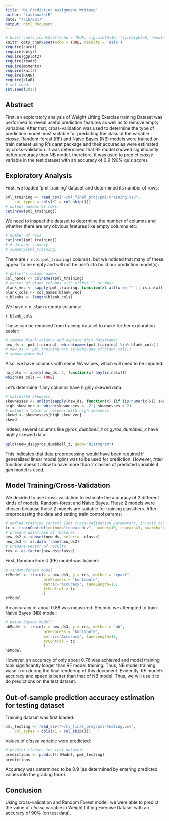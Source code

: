 ```yaml
---
title: "ML Prediction Assignment Writeup"
author: "fastboatstR"
date: "7/16/2017"
output: html_document
---
```


```r
# knitr::opts_chunk$set(echo = TRUE, fig.width=12, fig.height=8, results = 'asis')
knitr::opts_chunk$set(echo = TRUE, results = 'asis')
require(caret)
require(dplyr)
require(ggplot2)
require(readr)
require(moments)
require(knitr)
require(RANN)
require(klaR)
# set seed:
set.seed(2017)
```

## Abstract

First, an exploratory analysis of Weight Lifting Exercise training Dataset
was performed to reveal useful prediction features as well as to remove empty variables.
After that, cross-validation was used to determine the type of prediction model
most suitable for predicting the class of the variable *classe*.
Random-forest (RF) and Naive Bayes (NB) models were
trained on train dataset using R's caret package and their accuracies were estimated
by cross-validation. It was determined that RF model showed significantly better
accuracy than NB model, therefore, it was used to predict *classe* variable in 
the test dataset with an accuracy of 0.9 (90% quiz score).

## Exploratory Analysis

First, we loaded 'pml_training' dataset and determined its number of rows:

```r
pml_training <- read_csv("~/ml_final_proj/pml-training.csv", 
    col_types = cols(X1 = col_skip()))
# output number of rows:
cat(nrow(pml_training))
```

We need to inspect the dataset to determine the number of columns and whether
there are any obvious features like empty columns etc:

```r
# number of rows
cat(ncol(pml_training))
# # dataset summary
# summary(pml_training)
```

There are `r ncol(pml_training)` columns, but we noticed that many of these
appear to be empty and will not be useful to build our prediction model(s):

```r
# datset's column names 
col_names <- colnames(pml_training)
# vector of blank columns with either "" or NAs:
blank_vec <- sapply(pml_training, function(x) all(x == "" || is.na(x)))
blank_cols <- col_names[blank_vec]
n_blanks <- length(blank_cols)
```

We have `r n_blanks` empty columns:

`r blank_cols`

These can be removed from training dataset to make further exploration easier:

```r
# remove blank columns and explore this dataframe:
new_ds <- pml_training[,-which(names(pml_training) %in% blank_cols)]
# new_ds <- pml_training %>% select(-one_of(blank_cols))
# summary(new_ds)
```

Also, we have columns with some NA values, which will need to be imputed:

```r
na_cols <- apply(new_ds, 2, function(x) any(is.na(x)))
which(na_cols == TRUE)
```

Let's determine if any columns have highly skewed data:

```r
# calculate skewness
skewnesses <- unlist(sapply(new_ds, function(x) {if (is.numeric(x)) skewness(x)}))
high_skew_vec <- which(skewnesses < -2 | skewnesses > 2)
# output a table of columns with high skewness
skewd <- skewnesses[high_skew_vec]
skewd
```

Indeed, several columns like *gyros_dumbbell_z* or *gyros_dumbbell_x* have
highly skewed data:

```r
qplot(new_ds$gyros_dumbbell_z, geom="histogram") 
```

This indicates that data preprocessing would have been required if generalized
linear model (glm) was to be used for prediction. However, *train* function doesn't
allow to have more than 2 classes of predicted variable if *glm* model is used.

## Model Training/Cross-Validation

We decided to use cross-validation to estimate the accuracy of 2 different kinds
of models: Random-forest and Naive Bayes. These 2 models were chosen because
these 2 models are suitable for training classifiers.
After preprocessing the data and setting train control params:

```r
# define training control (set cross-validation parameters, in this case 10-fold)
tc <- trainControl(method="repeatedcv", number=10, repeats=3, search="random")
# prepare dataframe of features
new_ds2 <- subset(new_ds, select= -classe)
new_ds3 <- as.data.frame(new_ds2)
# prepare vector of results
res <- as.factor(new_ds$classe)
```

First, Random Forest (RF) model was trained:

```r
# random-forest model
rfModel <- train(x = new_ds3, y = res, method = "rpart", 
                 preProcess = "knnImpute",
                 metric='Accuracy', tuneLength=15,
                 trControl = tc
                 )
rfModel
```

An accuracy of about 0.88 was measured.
Second, we attempted to train Naive Bayes (NB) model:

```r
# naive bayses model:
nbModel <- train(x = new_ds3, y = res, method = "nb", 
                 preProcess = "knnImpute",
                 metric='Accuracy', tuneLength=15,
                 trControl = tc
                 )
nbModel

```

However, an accuracy of only about 0.76 was achieved and model training took
significantly longer than RF model training. Thus, NB model training wasn't run 
during the final rendering of this document.
Evidently, RF model's accuracy and speed is better than that of NB model.
Thus, we will use it to do predictions on the test dataset.

## Out-of-sample prediction accuracy estimation for testing dataset

Training dataset was first loaded:

```r
pml_testing <- read_csv("~/ml_final_proj/pml-testing.csv", 
    col_types = cols(X1 = col_skip()))
```
Values of *classe* variable were predicted:

```r
# predict classes for test dataset:
predictions <- predict(rfModel, pml_testing)
predictions
```

Accuracy was determined to be 0.9 (as determined by entering predicted values
into the grading form).

## Conclusion
Using cross-validation and Random Forest model, we were able to predict the value
of *classe* variable in Weight Lifting Exercise Dataset with an accuracy of 90%
(on test data).


